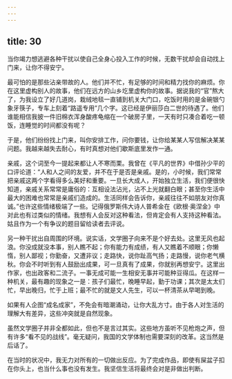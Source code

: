 ```yaml
---
---
---
```

title: 30
---




当你竭力想逃避各种干扰以使自己全身心投入工作的时候，无数干扰却会自动找上门来，让你不得安宁。

最可怕的是那些沾亲带故的人。他们并不忙，有足够的时间和精力找你的麻烦。你在这里虚构别人的故事，他们在远方的山乡圪里虚构你的故事。据说我的“官”熬大了，为我设立了好几道岗，栽绒地毯一直铺到机关大门口，吃饭时用的是金碗银勺象牙筷子，专车上刻着“路遥专用”几个字。这已经是伊丽莎白二世的待遇了。他们谁能相信我披一件旧棉衣浑身酸疼龟缩在一个破房子里，一天有时只凑合着吃一顿饭，连睡觉的时间都没有呢？

于是，他们纷纷找上门来，叫你安排工作，问你要钱，让你给某某人写信解决某某问题。我越来越失去耐心，有时真想对他们歇斯底里发作一通。

亲戚，这个词至今一提起来都让人不寒而栗。我曾在《平凡的世界》中借孙少平的口评论道：“人和人之间的友爱，并不在于是否是亲戚。是的，小时候，我们常常把亲戚这两个字看得多么美好和重要。一旦长大成人，开始独立生活，我们便很快知道，亲戚关系常常是庸俗的：互相设法沾光，沾不上光就翻白眼；甚至你生活中最大的困难也常常是亲戚们造成的。生活同样会告诉你，亲戚往往不如朋友对你真诚。”也许这些情绪极端了一些。记得俄罗斯伟大诗人普希金在《欧根·奥涅金》中对此也有过类似的情绪。我想有人会反对这种看法，但肯定会有人支持这种看法。姑且作为一个有争议的题目留给读者去评说。

另一种干扰出自周围的环境。说实话，文学圈子向来不是个好去处。这里无风也起浪。你没成就没本事，别人瞧不起；你有能力有成绩，有人又瞧着不顺眼；你懒惰，别人鄙视；你勤奋，又遭非议；走路快，说你趾高气扬；走路慢，说你老气横秋。你会不时听到有人鼓励出成果，可一旦真有了成果，你就别再想安宁。这里出作家，也出政客和二流子。一事无成可能一生相安无事并可能种豆得瓜。在这样一种机关，最有趣的现象之一是：孩子们最忙，晚睡早起，勤于功课；其次是太太们忙，早出晚归，忙于上班；最不忙的就是文人先生，可以一杯清茶从早喝到晚。

如果有人企图“成名成家”，不免会有暗潮涌动，让你大乱方寸。由于各人对生活的理解大有差异，这些冲突就是自然现象。

虽然文学圈子并非全都如此，但也不是言过其实。这些地方虽听不见枪炮之声，但有许多“看不见的战线”。毫无疑问，我国的文学体制也需要深刻的改革。这当然是后话了。

在当时的状况中，我无力对所有的一切做出反应。为了完成作品，即使有屎盆子扣在你头上，也当什么事也没有发生。我坚信生活将最终会对是非做出判断。